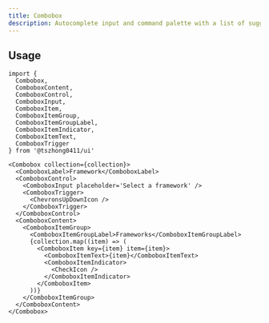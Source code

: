 ```yaml
---
title: Combobox
description: Autocomplete input and command palette with a list of suggestions.
---
```


<ComponentPreview name='combobox/combobox' />

## Usage

```tsx
import {
  Combobox,
  ComboboxContent,
  ComboboxControl,
  ComboboxInput,
  ComboboxItem,
  ComboboxItemGroup,
  ComboboxItemGroupLabel,
  ComboboxItemIndicator,
  ComboboxItemText,
  ComboboxTrigger
} from '@tszhong0411/ui'
```

```tsx
<Combobox collection={collection}>
  <ComboboxLabel>Framework</ComboboxLabel>
  <ComboboxControl>
    <ComboboxInput placeholder='Select a framework' />
    <ComboboxTrigger>
      <ChevronsUpDownIcon />
    </ComboboxTrigger>
  </ComboboxControl>
  <ComboboxContent>
    <ComboboxItemGroup>
      <ComboboxItemGroupLabel>Frameworks</ComboboxItemGroupLabel>
      {collection.map((item) => (
        <ComboboxItem key={item} item={item}>
          <ComboboxItemText>{item}</ComboboxItemText>
          <ComboboxItemIndicator>
            <CheckIcon />
          </ComboboxItemIndicator>
        </ComboboxItem>
      ))}
    </ComboboxItemGroup>
  </ComboboxContent>
</Combobox>
```
